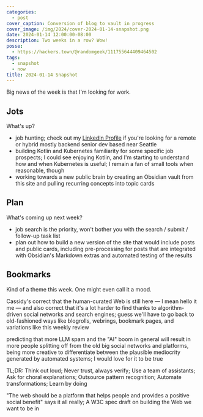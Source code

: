 ```yaml
---
categories:
  - post
cover_caption: Conversion of blog to vault in progress
cover_image: /img/2024/cover-2024-01-14-snapshot.png
date: 2024-01-14 12:00:00-08:00
description: Two weeks in a row? Wow!
posse:
  - https://hackers.town/@randomgeek/111755644409464502
tags:
  - snapshot
  - now
title: 2024-01-14 Snapshot
---
```


Big news of the week is that I'm looking for work.

## Jots

What's up?

- job hunting; check out my [LinkedIn Profile](https://www.linkedin.com/in/brianwisti/) if you're looking for a remote or hybrid mostly backend senior dev based near Seattle
- building Kotlin and Kubernetes familiarity for some specific job prospects; I could see enjoying Kotlin, and I'm starting to understand how and when Kubernetes is useful; I remain a fan of small tools when reasonable, though
- working towards a new public brain by creating an Obsidian vault from this site and pulling recurring concepts into topic cards

## Plan

What's coming up next week?

- job search is the priority, won't bother you with the search / submit / follow-up task list
- plan out how to build a new version of the site that would include posts and public cards, including pre-processing for posts that are integrated with Obsidian's Markdown extras and automated testing of the results

## Bookmarks

Kind of a theme this week. One might even call it a mood.

<Bookmark
  href="https://blog.cassidoo.co/post/human-curation/"
  title="I miss human curation">
Cassidy's correct that the human-curated Web is still here — I mean hello it me
— and also correct that it's a lot harder to find thanks to algorithm-driven
social networks and search engines; guess we'll have to go back to
old-fashioned ways like blogrolls, webrings, bookmark pages, and variations
like this weekly review
</Bookmark>

<Bookmark
  href="https://www.niemanlab.org/2023/12/the-robots-will-make-us-more-human/"
  title="The robots will make us more human » Nieman Journalism Lab">
predicting that more LLM spam and the "AI" boom in general will result in more
people splitting off from the old big social networks and platforms, being more
creative to differentiate between the plausible mediocrity generated by
automated systems; I would love for it to be true
</Bookmark>

<Bookmark
  href="https://thenewstack.io/7-guiding-principles-for-working-with-llms/"
  title="7 Guiding Principles for Working with LLMs - The New Stack">
TL;DR: Think out loud; Never trust, always verify; Use a team of assistants;
Ask for choral explanations; Outsource pattern recognition; Automate
transformations; Learn by doing
</Bookmark>

<Bookmark
  href="https://www.w3.org/TR/ethical-web-principles/"
  title="W3C TAG Ethical Web Principles">
"The web should be a platform that helps people and provides a positive social
benefit" says it all really; A W3C spec draft on building the Web we want to be
in
</Bookmark>
